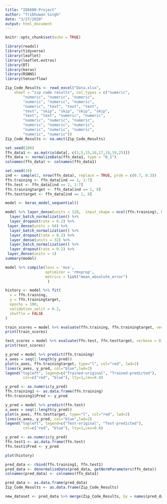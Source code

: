 ---
title: "IE6600-Project"
author: "Tribhuwan Singh"
date: "3/27/2020"
output: html_document
---

```{r setup, include=FALSE}
knitr::opts_chunk$set(echo = TRUE)
```

```{r}
library(readxl)
library(tidyverse)
library(leaflet)
library(leaflet.extras)
library(DT)
library(keras)
library(RSNNS)
library(tensorflow)
```

```{r}
Zip_Code_Results <- read_excel("Data.xlsx", 
    sheet = "zip code results", col_types = c("numeric", 
        "numeric", "numeric", "numeric", 
        "numeric", "numeric", "numeric", 
        "numeric", "text", "text", "text", 
        "text", "skip", "skip", "skip", "skip", 
        "text", "text", "numeric", "numeric", 
        "numeric", "numeric", "numeric", 
        "numeric", "numeric", "numeric", 
        "numeric", "numeric", "numeric", 
        "numeric", "numeric"))
Zip_Code_Results <- na.omit(Zip_Code_Results)
```



```{r}
set.seed(100)
ffn_data1 <- as.matrix(data[, c(3,5,15,16,17,18,19,25)])
ffn_data <- normalizeData(ffn_data1, type = "0_1")
colnames(ffn_data) <- colnames(ffn_data1)
```


```{r}
set.seed(10)
ind <- sample(2, nrow(ffn_data), replace = TRUE, prob = c(0.7, 0.3))
ffn.training <- ffn_data[ind == 1, 1:7]
ffn.test <- ffn_data[ind == 2, 1:7]
ffn.trainingtarget <- ffn_data[ind == 1, 8]
ffn.testtarget <- ffn_data[ind == 2, 8]
```



```{r}
model <- keras_model_sequential()

model %>% layer_dense(units = 128,  input_shape = ncol(ffn.training), batch_size = 32) %>%
  layer_batch_normalization() %>%
  layer_dropout(rate = 0.2) %>%
 layer_dense(units = 64) %>%
  layer_batch_normalization() %>%
  layer_dropout(rate = 0.2) %>%
  layer_dense(units = 32) %>%
  layer_batch_normalization() %>%
  layer_dropout(rate = 0.2) %>%
 layer_dense(units = 1)
summary(model)
```


```{r}
model %>% compile(loss = 'mse',
                  optimizer = 'rmsprop',
                  metrics = list("mean_absolute_error")
                   )

```


```{r}
history <- model %>% fit(
  x = ffn.training,
  y = ffn.trainingtarget,
  epochs = 100,
  validation_split = 0.2,
  shuffle = FALSE
)
```

```{r}
train_scores = model %>% evaluate(ffn.training, ffn.trainingtarget, verbose = 0)
print(train_scores)
```


```{r}
test_scores = model %>% evaluate(ffn.test, ffn.testtarget, verbose = 0)
print(test_scores)
```


```{r}
y_pred = model %>% predict(ffn.training)
x_axes = seq(1:length(y_pred))
plot(x_axes, ffn.trainingtarget, type="l", col="red", lwd=2)
lines(x_axes, y_pred, col="blue",lwd=2)
legend("topleft", legend=c("Trained-original", "Trained-predicted"),
        col=c("red", "blue"), lty=1,cex=0.8) 
```


```{r}
y_pred <- as.numeric(y_pred)
ffn.training1 <- as.data.frame(ffn.training)
ffn.training1$Pred <- y_pred
```


```{r}
y_pred = model %>% predict(ffn.test)
x_axes = seq(1:length(y_pred))
plot(x_axes, ffn.testtarget, type="l", col="red", lwd=2)
lines(x_axes, y_pred, col="blue",lwd=2)
legend("topleft", legend=c("Test-original", "Test-predicted"),
        col=c("red", "blue"), lty=1,cex=0.8) 
```

```{r}
y_pred <- as.numeric(y_pred)
ffn.test1 <- as.data.frame(ffn.test)
ffn.test1$Pred <- y_pred
```


```{r}
plot(history)
```


```{r}
pred_data <- rbind(ffn.training1, ffn.test1)
pred_data <- denormalizeData(pred_data, getNormParameters(ffn_data))
colnames(pred_data) <- colnames(ffn_data1)

pred_data <- as.data.frame(pred_data)
Zip_Code_Results <- as.data.frame(Zip_Code_Results)

new_dataset <- pred_data %>% merge(Zip_Code_Results, by = names(pred_data)[1:7], sort = FALSE)
```





























